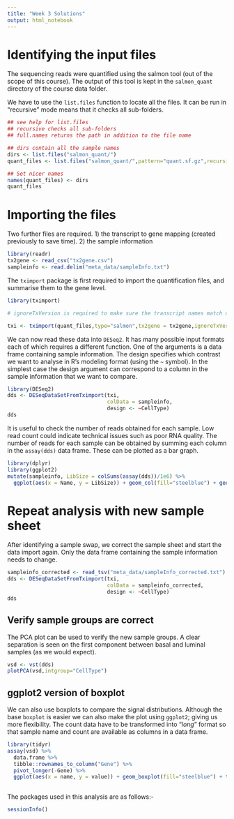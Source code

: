```yaml
---
title: "Week 3 Solutions"
output: html_notebook
---
```


# Identifying the input files

The sequencing reads were quantified using the salmon tool (out of the scope of this course). The output of this tool is kept in the `salmon_quant` directory of the course data folder.

We have to use the `list.files` function to locate all the files. It can be run in "recursive" mode means that it checks all sub-folders.

```r
## see help for list.files
## recursive checks all sub-folders
## full.names returns the path in addition to the file name

## dirs contain all the sample names
dirs <- list.files("salmon_quant/")
quant_files <- list.files("salmon_quant/",pattern="quant.sf.gz",recursive = TRUE,full.names = TRUE)

## Set nicer names
names(quant_files) <- dirs
quant_files
```

# Importing the files

Two further files are required. 1) the transcript to gene mapping (created previously to save time). 2) the sample information

```r
library(readr)
tx2gene <- read_csv("tx2gene.csv")
sampleinfo <- read.delim("meta_data/sampleInfo.txt")
```

The `tximport` package is first required to import the quantification files, and summarise them to the gene level.

```r
library(tximport)

# ignoreTxVersion is required to make sure the transcript names match up

txi <- tximport(quant_files,type="salmon",tx2gene = tx2gene,ignoreTxVersion = TRUE)
```

We can now read these data into `DESeq2`. It has many possible input formats each of which requires a different function. One of the arguments is a data frame containing sample information. The design specifies which contrast we want to analyse in R's modeling format (using the `~` symbol). In the simplest case the design argument can correspond to a column in the sample information that we want to compare.

```r
library(DESeq2)
dds <- DESeqDataSetFromTximport(txi, 
                                colData = sampleinfo,
                                design <- ~CellType)
dds
```


It is useful to check the number of reads obtained for each sample. Low read count could indicate technical issues such as poor RNA quality. The number of reads for each sample can be obtained by summing each column in the `assay(dds)` data frame. These can be plotted as a bar graph.

```r
library(dplyr)
library(ggplot2)
mutate(sampleinfo, LibSize = colSums(assay(dds))/1e6) %>% 
  ggplot(aes(x = Name, y = LibSize)) + geom_col(fill="steelblue") + geom_hline(yintercept = 20,col="red",lty=2)
```

# Repeat analysis with new sample sheet

After identifying a sample swap, we correct the sample sheet and start the data import again. Only the data frame containing the sample information needs to change.

```r
sampleinfo_corrected <- read_tsv("meta_data/sampleInfo_corrected.txt")
dds <- DESeqDataSetFromTximport(txi, 
                                colData = sampleinfo_corrected,
                                design <- ~CellType)
dds
```

## Verify sample groups are correct

The PCA plot can be used to verify the new sample groups. A clear separation is seen on the first component between basal and luminal samples (as we would expect).

```r
vsd <- vst(dds)
plotPCA(vsd,intgroup="CellType")
```

## ggplot2 version of boxplot

We can also use boxplots to compare the signal distributions. Although the base `boxplot` is easier we can also make the plot using `ggplot2`; giving us more flexibility. The count data have to be transformed into "*long*" format so that sample name and count are available as columns in a data frame.

```r
library(tidyr)
assay(vsd) %>% 
  data.frame %>% 
  tibble::rownames_to_column("Gene") %>% 
  pivot_longer(-Gene) %>% 
  ggplot(aes(x = name, y = value)) + geom_boxplot(fill="steelblue") + theme(axis.text.x.bottom = element_text(angle=90))
  
```
The packages used in this analysis are as follows:-

```r
sessionInfo()
```


